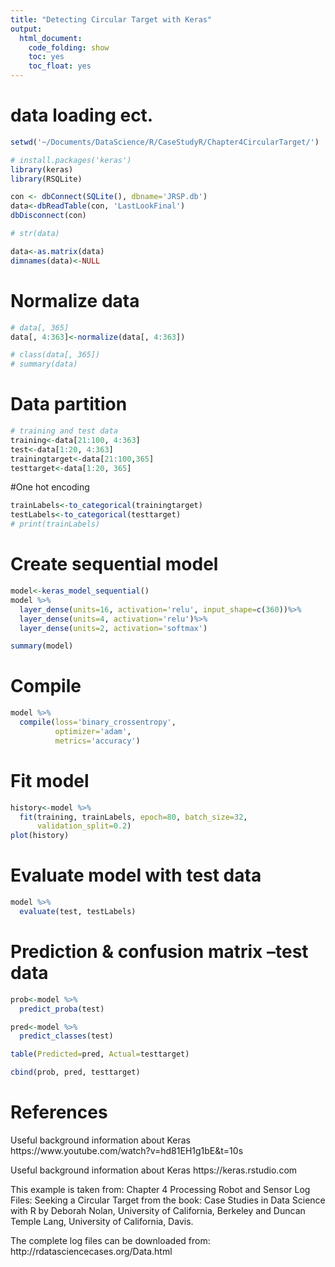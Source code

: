 ```yaml
---
title: "Detecting Circular Target with Keras"
output:
  html_document:
    code_folding: show
    toc: yes
    toc_float: yes
---
```


# data loading ect.
```r
setwd('~/Documents/DataScience/R/CaseStudyR/Chapter4CircularTarget/')

# install.packages('keras')
library(keras)
library(RSQLite)
```

```r
con <- dbConnect(SQLite(), dbname='JRSP.db')
data<-dbReadTable(con, 'LastLookFinal')
dbDisconnect(con)

# str(data)

data<-as.matrix(data)
dimnames(data)<-NULL
```

# Normalize data
```r
# data[, 365]
data[, 4:363]<-normalize(data[, 4:363])

# class(data[, 365])
# summary(data)
```

# Data partition
```r
# training and test data
training<-data[21:100, 4:363]
test<-data[1:20, 4:363]
trainingtarget<-data[21:100,365]
testtarget<-data[1:20, 365]
```

#One hot encoding
```r
trainLabels<-to_categorical(trainingtarget)
testLabels<-to_categorical(testtarget)
# print(trainLabels)
```

# Create sequential model
```r
model<-keras_model_sequential()
model %>%
  layer_dense(units=16, activation='relu', input_shape=c(360))%>%
  layer_dense(units=4, activation='relu')%>%
  layer_dense(units=2, activation='softmax')

summary(model)
```

# Compile
```r
model %>%
  compile(loss='binary_crossentropy',
          optimizer='adam',
          metrics='accuracy')
```

# Fit model
```r
history<-model %>%
  fit(training, trainLabels, epoch=80, batch_size=32,
      validation_split=0.2)
plot(history)
```

# Evaluate model with test data
```r
model %>%
  evaluate(test, testLabels)
```

# Prediction & confusion matrix --test data
```r
prob<-model %>%
  predict_proba(test)

pred<-model %>%
  predict_classes(test)

table(Predicted=pred, Actual=testtarget)

cbind(prob, pred, testtarget)
```

# References
Useful background information about Keras
https://www.youtube.com/watch?v=hd81EH1g1bE&t=10s

Useful background information about Keras
https://keras.rstudio.com

This example is taken from: Chapter 4 Processing Robot and Sensor Log Files: Seeking a Circular Target from the book: Case Studies in Data Science with R by Deborah Nolan, University of California, Berkeley and Duncan Temple Lang, University of California, Davis. 

The complete log files can be downloaded from: http://rdatasciencecases.org/Data.html



